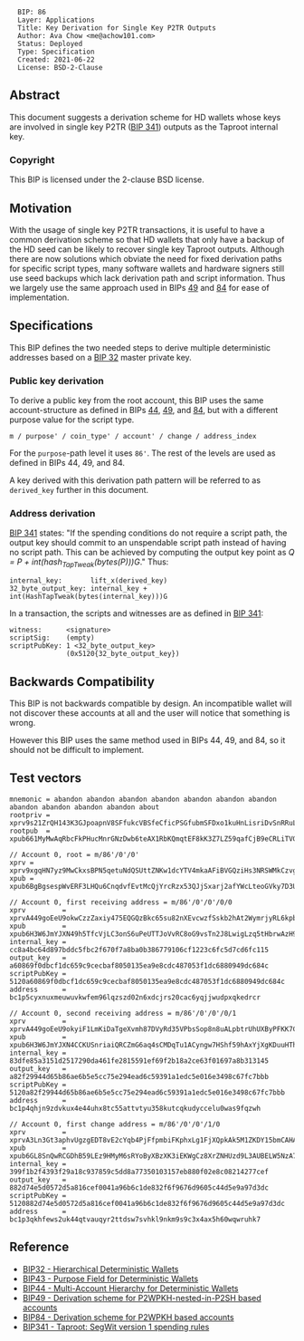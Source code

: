<pre>
  BIP: 86
  Layer: Applications
  Title: Key Derivation for Single Key P2TR Outputs
  Author: Ava Chow <me@achow101.com>
  Status: Deployed
  Type: Specification
  Created: 2021-06-22
  License: BSD-2-Clause
</pre>

==Abstract==

This document suggests a derivation scheme for HD wallets whose keys are involved in single key
P2TR ([[bip-0341.mediawiki|BIP 341]]) outputs as the Taproot internal key.

===Copyright===

This BIP is licensed under the 2-clause BSD license.

==Motivation==

With the usage of single key P2TR transactions, it is useful to have a common derivation scheme so
that HD wallets that only have a backup of the HD seed can be likely to recover single key Taproot
outputs. Although there are now solutions which obviate the need for fixed derivation paths for
specific script types, many software wallets and hardware signers still use seed backups which
lack derivation path and script information. Thus we largely use the same approach used in BIPs
[[bip-0049.mediawiki|49]] and [[bip-0084.mediawiki|84]] for ease of implementation.

==Specifications==

This BIP defines the two needed steps to derive multiple deterministic addresses based on a
[[bip-0032.mediawiki|BIP 32]] master private key.

===Public key derivation===

To derive a public key from the root account, this BIP uses the same account-structure as
defined in BIPs [[bip-0044.mediawiki|44]], [[bip-0049.mediawiki|49]], and [[bip-0084.mediawiki|84]],
but with a different purpose value for the script type.

<pre>
m / purpose' / coin_type' / account' / change / address_index
</pre>

For the <tt>purpose</tt>-path level it uses <tt>86'</tt>.
The rest of the levels are used as defined in BIPs 44, 49, and 84.

A key derived with this derivation path pattern will be referred to as <tt>derived_key</tt> further
in this document.

===Address derivation===


[[bip-0341.mediawiki#cite_ref-22-0|BIP 341]] states: "If the spending conditions do not require a
script path, the output key should commit to an unspendable script path instead of having no
script path. This can be achieved by computing the output key point as
''Q = P + int(hash<sub>TapTweak</sub>(bytes(P)))G''." Thus:

<pre>
internal_key:       lift_x(derived_key)
32_byte_output_key: internal_key + int(HashTapTweak(bytes(internal_key)))G
</pre>

In a transaction, the scripts and witnesses are as defined in
[[bip-0341.mediawiki#specification|BIP 341]]:

<pre>
witness:      <signature>
scriptSig:    (empty)
scriptPubKey: 1 <32_byte_output_key>
              (0x5120{32_byte_output_key})
</pre>

==Backwards Compatibility==

This BIP is not backwards compatible by design.
An incompatible wallet will not discover these accounts at all and the user will notice that
something is wrong.

However this BIP uses the same method used in BIPs 44, 49, and 84, so it should not be difficult
to implement.

==Test vectors==

<pre>
mnemonic = abandon abandon abandon abandon abandon abandon abandon abandon abandon abandon abandon about
rootpriv = xprv9s21ZrQH143K3GJpoapnV8SFfukcVBSfeCficPSGfubmSFDxo1kuHnLisriDvSnRRuL2Qrg5ggqHKNVpxR86QEC8w35uxmGoggxtQTPvfUu
rootpub  = xpub661MyMwAqRbcFkPHucMnrGNzDwb6teAX1RbKQmqtEF8kK3Z7LZ59qafCjB9eCRLiTVG3uxBxgKvRgbubRhqSKXnGGb1aoaqLrpMBDrVxga8

// Account 0, root = m/86'/0'/0'
xprv = xprv9xgqHN7yz9MwCkxsBPN5qetuNdQSUttZNKw1dcYTV4mkaAFiBVGQziHs3NRSWMkCzvgjEe3n9xV8oYywvM8at9yRqyaZVz6TYYhX98VjsUk
xpub = xpub6BgBgsespWvERF3LHQu6CnqdvfEvtMcQjYrcRzx53QJjSxarj2afYWcLteoGVky7D3UKDP9QyrLprQ3VCECoY49yfdDEHGCtMMj92pReUsQ

// Account 0, first receiving address = m/86'/0'/0'/0/0
xprv         = xprvA449goEeU9okwCzzZaxiy475EQGQzBkc65su82nXEvcwzfSskb2hAt2WymrjyRL6kpbVTGL3cKtp9herYXSjjQ1j4stsXXiRF7kXkCacK3T
xpub         = xpub6H3W6JmYJXN49h5TfcVjLC3onS6uPeUTTJoVvRC8oG9vsTn2J8LwigLzq5tHbrwAzH9DGo6ThGUdWsqce8dGfwHVBxSbixjDADGGdzF7t2B
internal_key = cc8a4bc64d897bddc5fbc2f670f7a8ba0b386779106cf1223c6fc5d7cd6fc115
output_key   = a60869f0dbcf1dc659c9cecbaf8050135ea9e8cdc487053f1dc6880949dc684c
scriptPubKey = 5120a60869f0dbcf1dc659c9cecbaf8050135ea9e8cdc487053f1dc6880949dc684c
address      = bc1p5cyxnuxmeuwuvkwfem96lqzszd02n6xdcjrs20cac6yqjjwudpxqkedrcr

// Account 0, second receiving address = m/86'/0'/0'/0/1
xprv         = xprvA449goEeU9okyiF1LmKiDaTgeXvmh87DVyRd35VPbsSop8n8uALpbtrUhUXByPFKK7C2yuqrB1FrhiDkEMC4RGmA5KTwsE1aB5jRu9zHsuQ
xpub         = xpub6H3W6JmYJXN4CCKUSnriaiQRCZmG6aq4sCMDqTu1ACyngw7HShf59hAxYjXgKDuuHThVEUzdHrc3aXCr9kfvQvZPit5dnD3K9xVRBzjK3rX
internal_key = 83dfe85a3151d2517290da461fe2815591ef69f2b18a2ce63f01697a8b313145
output_key   = a82f29944d65b86ae6b5e5cc75e294ead6c59391a1edc5e016e3498c67fc7bbb
scriptPubKey = 5120a82f29944d65b86ae6b5e5cc75e294ead6c59391a1edc5e016e3498c67fc7bbb
address      = bc1p4qhjn9zdvkux4e44uhx8tc55attvtyu358kutcqkudyccelu0was9fqzwh

// Account 0, first change address = m/86'/0'/0'/1/0
xprv         = xprvA3Ln3Gt3aphvUgzgEDT8vE2cYqb4PjFfpmbiFKphxLg1FjXQpkAk5M1ZKDY15bmCAHA35jTiawbFuwGtbDZogKF1WfjwxML4gK7WfYW5JRP
xpub         = xpub6GL8SnQwRCGDhB59LEz9HMyM6sRYoByXBzXK3iEKWgCz8XrZNHUzd9L3AUBELW5NzA7dEFvMas1F84TuPH3xqdUA5tumaGWFgihJzWytXe3
internal_key = 399f1b2f4393f29a18c937859c5dd8a77350103157eb880f02e8c08214277cef
output_key   = 882d74e5d0572d5a816cef0041a96b6c1de832f6f9676d9605c44d5e9a97d3dc
scriptPubKey = 5120882d74e5d0572d5a816cef0041a96b6c1de832f6f9676d9605c44d5e9a97d3dc
address      = bc1p3qkhfews2uk44qtvauqyr2ttdsw7svhkl9nkm9s9c3x4ax5h60wqwruhk7
</pre>

==Reference==

* [[bip-0032.mediawiki|BIP32 - Hierarchical Deterministic Wallets]]
* [[bip-0043.mediawiki|BIP43 - Purpose Field for Deterministic Wallets]]
* [[bip-0044.mediawiki|BIP44 - Multi-Account Hierarchy for Deterministic Wallets]]
* [[bip-0049.mediawiki|BIP49 - Derivation scheme for P2WPKH-nested-in-P2SH based accounts]]
* [[bip-0084.mediawiki|BIP84 - Derivation scheme for P2WPKH based accounts]]
* [[bip-0341.mediawiki|BIP341 - Taproot: SegWit version 1 spending rules]]
